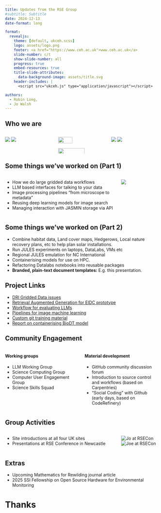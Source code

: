 ```yaml
---
title: Updates from the RSE Group
#subtitle: Subtitle
date: 2024-12-13
date-format: long

format:
  revealjs:
    theme: [default, ukceh.scss]
    logo: assets/logo.png
    footer: <a href="https://www.ceh.ac.uk">www.ceh.ac.uk</a>
    slide-number: c/t
    show-slide-number: all
    progress: true
    embed-resources: true
    title-slide-attributes:
      data-background-image: assets/title.svg
    header-includes: |
      <script src="ukceh.js" type="application/javascript"></script>

authors:
  - Robin Long,
  - Jo Walsh
---
```


## Who we are

::::{.columns}
:::{.column width=30%}

![](assets/alba.jpeg)
![](assets/mattb.jpeg)

:::

:::{.column width=30%}

![](assets/mattc.jpeg){width=55%}
![](assets/robin.jpeg){width=75%}

:::

:::{.column width=30%}

![](assets/joe.jpeg)
![](assets/jo.jpeg)

:::


::::

## Some things we've worked on (Part 1) {.smaller}

::::{.columns}
:::{.column width=75%}
- How we do large gridded data workflows 
- LLM based interfaces for talking to your data
- Image processing pipelines "from microscope to metadata"
- Reusing deep learning models for image search 
- Managing interaction with JASMIN storage via API

:::
:::{.column width=25%}
![](assets/fancy-fdri-diagram.png)
:::
::::

## Some things we've worked on (Part 2) {.smaller}

- Combine habitat data, Land cover maps, Hedgerows, Local nature recovery plans, etc to help plan solar installations.
- Run JULES experiments on laptops, DataLabs, VMs etc
- Regional JULES emulation for NC International
- Containerising models for use on HPC.
- Refactoring Datalabs notebooks into reusable packages
- **Branded, plain-text document templates:** E.g. this presentation.

## Project Links

* [DRI Gridded Data issues](https://github.com/NERC-CEH/dri_gridded_data/issues)
* [Retrieval Augmented Generation for EIDC prototype](https://github.com/NERC-CEH/embeddings_app)
* [Workflow for evaluating LLMs](https://github.com/NERC-CEH/llm-eval)
* [Pipelines for image machine learning](http://github.com/NERC-CEH/plankton_ml)
* [Custom git training material](https://ukceh-rse.github.io/git-novice/)
* [Report on containerising BioDT model](https://github.com/ukceh-rse/biodt-rpmodel-report)

## Community Engagement

::::{.columns}
:::{.column width=50%}
#### Working groups
- LLM Working Group
- Science Computing Group
- Computer User Engagement Group
- Science Skills Squad
:::

:::{.column width=50%}
#### Material development
- GitHub community discussion forum
- Introduction to source control and workflows (based on Carpentries)
- "Social Coding" with Github (early days, based on CodeRefinery)
:::
::::

## Group Activities

::::{.columns}
:::{.column width=75%}
- Site introductions at all four UK sites
- Presentations at RSE Conference in Newcastle

:::
:::{.column width=25%}
![Jo at RSECon](assets/jw_rsecon24.jpg)
![Joe at RSECon](assets/jmr_rsecon24.jpg)
:::
::::

## Extras

* Upcoming Mathematics for Rewilding journal article
* 2025 SSI Fellowship on Open Source Hardware for Environmental Monitoring

# Thanks { .no-logo .no-footer .closing-slide .center background-image="assets/closing.svg"}

